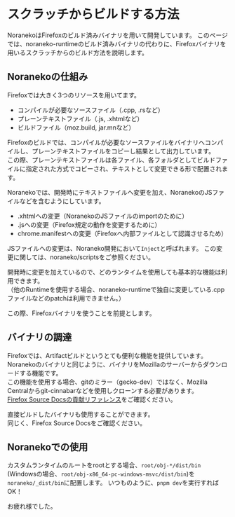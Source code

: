 # スクラッチからビルドする方法

NoranekoはFirefoxのビルド済みバイナリを用いて開発しています。
このページでは、noraneko-runtimeのビルド済みバイナリの代わりに、Firefoxバイナリを用いるスクラッチからのビルド方法を説明します。

## Noranekoの仕組み

Firefoxでは大きく3つのリソースを用いてます。
- コンパイルが必要なソースファイル（.cpp, .rsなど）
- プレーンテキストファイル（.js, .xhtmlなど）
- ビルドファイル（moz.build, jar.mnなど）

Firefoxのビルドでは、コンパイルが必要なソースファイルをバイナリへコンパイルし、プレーンテキストファイルをコピーし結果として出力しています。\
この際、プレーンテキストファイルは各ファイル、各フォルダとしてビルドファイルに指定された方式でコピーされ、テキストとして変更できる形で配置されます。

Noranekoでは、開発時にテキストファイルへ変更を加え、NoranekoのJSファイルなどを含むようにしています。
- .xhtmlへの変更（NoranekoのJSファイルのimportのために）
- .jsへの変更（Firefox規定の動作を変更するために）
- chrome.manifestへの変更（Firefoxへ内部ファイルとして認識させるため）

JSファイルへの変更は、Noraneko開発において`Inject`と呼ばれます。
この変更に関しては、noraneko/scriptsをご参照ください。

開発時に変更を加えているので、どのランタイムを使用しても基本的な機能は利用できます。\
（他のRuntimeを使用する場合、noraneko-runtimeで独自に変更している.cppファイルなどのpatchは利用できません。）

この際、Firefoxバイナリを使うことを前提とします。

## バイナリの調達

Firefoxでは、Artifactビルドというとても便利な機能を提供しています。\
Noranekoのバイナリと同じように、バイナリをMozillaのサーバーからダウンロードする機能です。\
この機能を使用する場合、gitのミラー（gecko-dev）ではなく、Mozilla Centralからgit-cinnabarなどを使用しクローンする必要があります。\
[Firefox Source Docsの貢献リファレンス](https://firefox-source-docs.mozilla.org/contributing/contribution_quickref.html)をご確認ください。

直接ビルドしたバイナリも使用することができます。\
同じく、Firefox Source Docsをご確認ください。

## Noranekoでの使用

カスタムランタイムのルートをrootとする場合、`root/obj-*/dist/bin` (Windowsの場合、`root/obj-x86_64-pc-windows-msvc/dist/bin`)を`noraneko/_dist/bin`に配置します。
いつものように、`pnpm dev`を実行すればOK！

お疲れ様でした。
